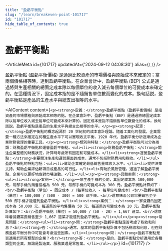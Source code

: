 ```yaml
---
title: "盈虧平衡點"
slug: "/learn/breakeven-point-101717"
id: "101717"
hide_table_of_contents: true
---
```



# 盈虧平衡點

<ArticleMeta id={101717} updatedAt={'2024-09-12 04:08:30'} alias={`[]`} />
<div className='border-solid border-b border-t-0 my-4 border-[var(--ifm-color-gray-300)]' />

盈虧平衡點 (盈虧平衡價格) 是通過比較資產的市場價格與原始成本來確定的；當兩個價格相等時，達到盈虧平衡點。在企業會計中，盈虧平衡點 (BEP) 公式是通過將與生產相關的總固定成本除以每個單位的收入減去每個單位的可變成本來確定的。在這種情況下，固定成本指的是不隨銷售單位數而變化的成本。換句話説，盈虧平衡點是產品的生產水平與總支出相等的水平。

<AIContent content={`<p><strong>定義：</strong>盈虧平衡點（盈虧平衡價格）是指資產的市場價格與原始成本相等的點。在企業會計中，盈虧平衡點（BEP）是通過將總固定成本除以每單位收入減去每單位可變成本來計算的。固定成本是指不隨銷售單位數變化的成本。換句話説，盈虧平衡點是產品的生產水平與總支出相等的水平。</p><p><strong>起源：</strong>盈虧平衡點的概念起源於 20 世紀初的成本會計理論。隨着工業化的發展，企業需要一種方法來確定在何種生產水平下可以實現收支平衡。1920 年代，盈虧平衡分析逐漸成為企業財務管理的重要工具。</p><p><strong>類別與特點：</strong>盈虧平衡點可以分為兩類：財務盈虧平衡點和運營盈虧平衡點。<ul><li><strong>財務盈虧平衡點：</strong>關注企業整體的財務狀況，計算時考慮所有固定和可變成本。</li><li><strong>運營盈虧平衡點：</strong>主要關注生產和運營層面的成本，通常不包括財務費用和税收。</li></ul>盈虧平衡點的特點包括：<ul><li>幫助企業確定最低銷售量或收入水平。</li><li>提供決策支持，幫助企業評估新項目或產品的可行性。</li><li>有助於風險管理，通過了解盈虧平衡點，企業可以更好地應對市場波動。</li></ul></p><p><strong>具體案例：</strong><ul><li><strong>案例一：</strong>一家生產手機的公司，其固定成本為 100,000 元，每部手機的銷售價格為 500 元，每部手機的可變成本為 300 元。盈虧平衡點計算如下：<br/>盈虧平衡點（單位）= 固定成本 /（每單位收入 - 每單位可變成本）<br/>盈虧平衡點（單位）= 100,000 /（500 - 300）= 500 部手機。<br/>這意味着公司需要銷售至少 500 部手機才能達到盈虧平衡點。</li><li><strong>案例二：</strong>一家餐廳的固定成本為 50,000 元，每道菜的平均售價為 50 元，每道菜的可變成本為 20 元。盈虧平衡點計算如下：<br/>盈虧平衡點（單位）= 50,000 /（50 - 20）= 1,667 道菜。<br/>這意味着餐廳需要銷售至少 1,667 道菜才能達到盈虧平衡點。</li></ul></p><p><strong>常見問題：</strong><ul><li><strong>問：</strong>盈虧平衡點是否考慮了税收和利息？<br/><strong>答：</strong>通常，基本的盈虧平衡點計算不包括税收和利息，但在財務盈虧平衡分析中可能會考慮這些因素。</li><li><strong>問：</strong>盈虧平衡點是否適用於所有類型的企業？<br/><strong>答：</strong>是的，盈虧平衡點分析適用於各種類型的企業，無論是製造業、服務業還是零售業。</li></ul></p>`} id={101717} />
